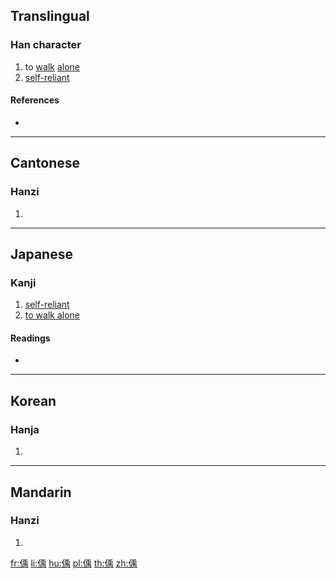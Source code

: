 {{character info/new}}
==Translingual==

===Han character===
{{Han char|rn=9|rad=人|as=09|sn=11|four=22227|canj=OHLB|ids=⿰亻禹}}

# to [[walk]] [[alone]]
# [[self-reliant]]

====References====
* {{Han ref|kx=0110.060|dkj=00838|dj=0235.010|hdz=10192.090|uh=504A|ud=20554|bh=D459|bd=54361}}

----

==Cantonese==

===Hanzi===
{{yue-hanzi|jyut=|y=yu5}}

# {{defn|lang=yue|sort=人09}}

----

==Japanese==

===Kanji===
{{ja-kanji|grade=|rs=人09}}

# [http://jisho.org/kanji/details/%E5%81%8A self-reliant]
# [http://jisho.org/kanji/details/%E5%81%8A to walk alone]

====Readings====
* {{ja-readings|on=[[う]] (u), [[く]] (ku)|kun=[[くぐまるさま]] (kugumarusama), [[つつしむさま]] (tsutsushimusama)}}

----

==Korean==

===Hanja===
{{ko-hanja|hangeul=유|rv=yu|mr=yu}}

# {{defn|lang=ko|sort=人09}}

----

==Mandarin==

===Hanzi===
{{cmn-hanzi|pin=[[yǔ]] ([[yu3]])|wg=yü<sup>3</sup>}}

# {{defn|lang=cmn|sort=人09}}

[[fr:偊]]
[[li:偊]]
[[hu:偊]]
[[pl:偊]]
[[th:偊]]
[[zh:偊]]